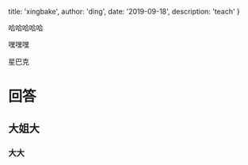 
  title: 'xingbake',
  author: 'ding',
  date: '2019-09-18',
  description: 'teach'
}


哈哈哈哈哈

嘿嘿嘿

星巴克

# 回答

## 大姐大

### 大大